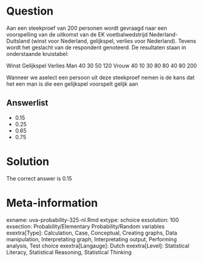 Question
========

Aan een steekproef van 200 personen wordt gevraagd naar een voorspelling van de uitkomst van de EK voetbalwedstrijd Nederland-Duitsland (winst voor Nederland, gelijkspel, verlies voor Nederland). Tevens wordt het geslacht van de respondent genoteerd. De resultaten staan in onderstaande kruistabel:

Winst Gelijkspel Verlies
Man 40 30 50 120
Vrouw 40 10 30 80
80 40 80 200

Wanneer we aselect een persoon uit deze steekproef nemen is de kans dat het een man is die een gelijkspel voorspelt gelijk aan 

Answerlist
----------
* 0.15
* 0.25
* 0.65
* 0.75

Solution
========

The correct answer is  0.15 

Meta-information
================
exname: uva-probability-325-nl.Rmd 
extype: schoice 
exsolution: 100 
exsection: Probability/Elementary Probability/Random variables
exextra[Type]: Calculation, Case, Conceptual, Creating graphs, Data manipulation, Interpretating graph, Interpretating output, Performing analysis, Test choice 
exextra[Langauge]: Dutch 
exextra[Level]: Statistical Literacy, Statistical Reasoning, Statistical Thinking 
